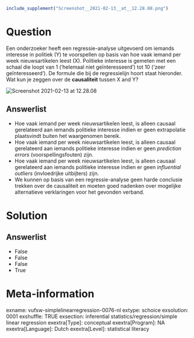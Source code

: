 ```r
include_supplement("Screenshot__2021-02-13__at__12.28.08.png")
```

Question
========
Een onderzoeker heeft een regressie-analyse uitgevoerd om iemands
interesse in politiek (Y) te voorspellen op basis van hoe vaak iemand
per week nieuwsartikelen leest <span
class="tvcss_2 tvcss_3 tvcss_4 tvcss_5 tvcss_6 tvcss_7">(X). </span>Politieke
interesse is gemeten met een schaal die loopt van 1 (‘helemaal niet
geïnteresseerd’) tot 10 (<span
class="tvcss_2 tvcss_3 tvcss_4 tvcss_5 tvcss_6 tvcss_7">‘</span>zeer
geïnteresseerd’). De formule die bij de regressielijn hoort staat
hieronder.  
Wat kun je zeggen over de **causaliteit** tussen X and Y?   
  
<img src="Screenshot__2021-02-13__at__12.28.08.png"
class="fr-fic fr-dii tvcss_8" alt="Screenshot 2021-02-13 at 12.28.08" />

Answerlist
----------
* Hoe vaak iemand per week nieuwsartikelen leest, is alleen causaal
  gerelateerd aan iemands politieke interesse indien er geen extrapolatie
  plaatsvindt buiten het waargenomen bereik.
* Hoe vaak iemand per week nieuwsartikelen leest, is alleen causaal
  gerelateerd aan iemands politieke interesse indien er geen *prediction
  errors* (voorspellingsfouten) zijn.
* Hoe vaak iemand per week nieuwsartikelen leest, is alleen causaal
  gerelateerd aan iemands politieke interesse indien er geen *influential
  outliers* (invloedrijke uitbijters) zijn.
* We kunnen op basis van een regressie-analyse geen harde conclusie
  trekken over de causaliteit en moeten goed nadenken over mogelijke
  alternatieve verklaringen voor het gevonden verband.

Solution
========










Answerlist
----------
* False
* False
* False
* True

Meta-information
================
exname: vufsw-simplelinearregression-0076-nl
extype: schoice
exsolution: 0001
exshuffle: TRUE
exsection: inferential statistics/regression/simple linear regression
exextra[Type]: conceptual
exextra[Program]: NA
exextra[Language]: Dutch
exextra[Level]: statistical literacy

